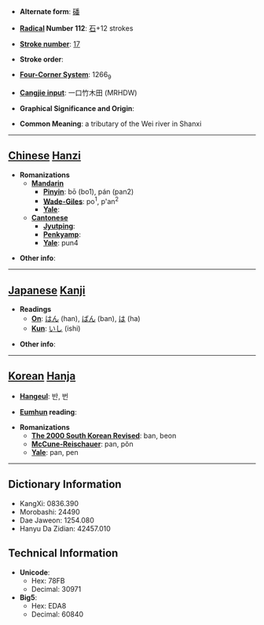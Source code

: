 * '''Alternate form''': [[磻]]

* '''[[Wiktionary:Chinese radical index| Radical]] Number 112''': [[Wiktionary:Chinese radical index 石|石]]+12 strokes

* '''[[Wiktionary:Chinese total strokes index|Stroke number]]''': [[Wiktionary:Chinese total strokes index 17|17]]

* '''Stroke order''': 

* '''[[Wiktionary:Chinese four corner index|Four-Corner System]]''': 1266<sub>9</sub>

* '''[[Wiktionary:Chinese Cangjie index|Cangjie input]]''': 一口竹木田 (MRHDW)

* '''Graphical Significance and Origin''': 

* '''Common Meaning''': a tributary of the Wei river in Shanxi

----

== [[Chinese]] [[Hanzi]] ==

* '''Romanizations'''
** '''[[Mandarin]]'''
*** '''[[Pinyin]]''': bō (bo1), pán (pan2)
*** '''[[Wade-Giles]]''': po<sup>1</sup>, p'an<sup>2</sup>
*** '''[[Yale]]''': 
** '''[[Cantonese]]'''
*** '''[[Jyutping]]''':
*** '''[[Penkyamp]]''': 
*** '''[[Yale]]''': pun4

* '''Other info''': 

----

== [[Japanese]] [[Kanji]] ==

* '''Readings'''
** '''[[On]]''': [[はん]] (han), [[ばん]] (ban), [[は]] (ha)
** '''[[Kun]]''': [[いし]] (ishi)

* '''Other info''':  

----

== [[Korean]] [[Hanja]] ==

* '''[[Hangeul]]''': 반, 번

* '''[[Eumhun]] reading''': 

* '''Romanizations'''
** '''[[The 2000 South Korean Revised Romanization|The 2000 South Korean Revised]]''': ban, beon
** '''[[McCune-Reischauer]]''': pan, pŏn
** '''[[Yale]]''': pan, pen

----

== Dictionary Information ==

* KangXi: 0836.390
* Morobashi: 24490
* Dae Jaweon: 1254.080
* Hanyu Da Zidian: 42457.010

== Technical Information ==

* '''Unicode''':
** Hex: 78FB
** Decimal: 30971
* '''Big5''':
** Hex: EDA8
** Decimal: 60840